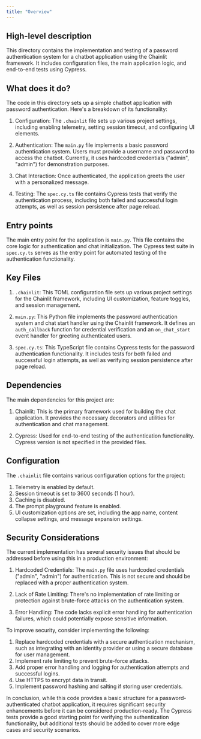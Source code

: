 ```yaml
---
title: "Overview"
---
```


## High-level description
This directory contains the implementation and testing of a password authentication system for a chatbot application using the Chainlit framework. It includes configuration files, the main application logic, and end-to-end tests using Cypress.

## What does it do?
The code in this directory sets up a simple chatbot application with password authentication. Here's a breakdown of its functionality:

1. Configuration: The `.chainlit` file sets up various project settings, including enabling telemetry, setting session timeout, and configuring UI elements.

2. Authentication: The `main.py` file implements a basic password authentication system. Users must provide a username and password to access the chatbot. Currently, it uses hardcoded credentials ("admin", "admin") for demonstration purposes.

3. Chat Interaction: Once authenticated, the application greets the user with a personalized message.

4. Testing: The `spec.cy.ts` file contains Cypress tests that verify the authentication process, including both failed and successful login attempts, as well as session persistence after page reload.

## Entry points
The main entry point for the application is `main.py`. This file contains the core logic for authentication and chat initialization. The Cypress test suite in `spec.cy.ts` serves as the entry point for automated testing of the authentication functionality.

## Key Files
1. `.chainlit`: This TOML configuration file sets up various project settings for the Chainlit framework, including UI customization, feature toggles, and session management.

2. `main.py`: This Python file implements the password authentication system and chat start handler using the Chainlit framework. It defines an `auth_callback` function for credential verification and an `on_chat_start` event handler for greeting authenticated users.

3. `spec.cy.ts`: This TypeScript file contains Cypress tests for the password authentication functionality. It includes tests for both failed and successful login attempts, as well as verifying session persistence after page reload.

## Dependencies
The main dependencies for this project are:

1. Chainlit: This is the primary framework used for building the chat application. It provides the necessary decorators and utilities for authentication and chat management.

2. Cypress: Used for end-to-end testing of the authentication functionality. Cypress version is not specified in the provided files.

## Configuration
The `.chainlit` file contains various configuration options for the project:

1. Telemetry is enabled by default.
2. Session timeout is set to 3600 seconds (1 hour).
3. Caching is disabled.
4. The prompt playground feature is enabled.
5. UI customization options are set, including the app name, content collapse settings, and message expansion settings.

## Security Considerations
The current implementation has several security issues that should be addressed before using this in a production environment:

1. Hardcoded Credentials: The `main.py` file uses hardcoded credentials ("admin", "admin") for authentication. This is not secure and should be replaced with a proper authentication system.

2. Lack of Rate Limiting: There's no implementation of rate limiting or protection against brute-force attacks on the authentication system.

3. Error Handling: The code lacks explicit error handling for authentication failures, which could potentially expose sensitive information.

To improve security, consider implementing the following:

1. Replace hardcoded credentials with a secure authentication mechanism, such as integrating with an identity provider or using a secure database for user management.
2. Implement rate limiting to prevent brute-force attacks.
3. Add proper error handling and logging for authentication attempts and successful logins.
4. Use HTTPS to encrypt data in transit.
5. Implement password hashing and salting if storing user credentials.

In conclusion, while this code provides a basic structure for a password-authenticated chatbot application, it requires significant security enhancements before it can be considered production-ready. The Cypress tests provide a good starting point for verifying the authentication functionality, but additional tests should be added to cover more edge cases and security scenarios.